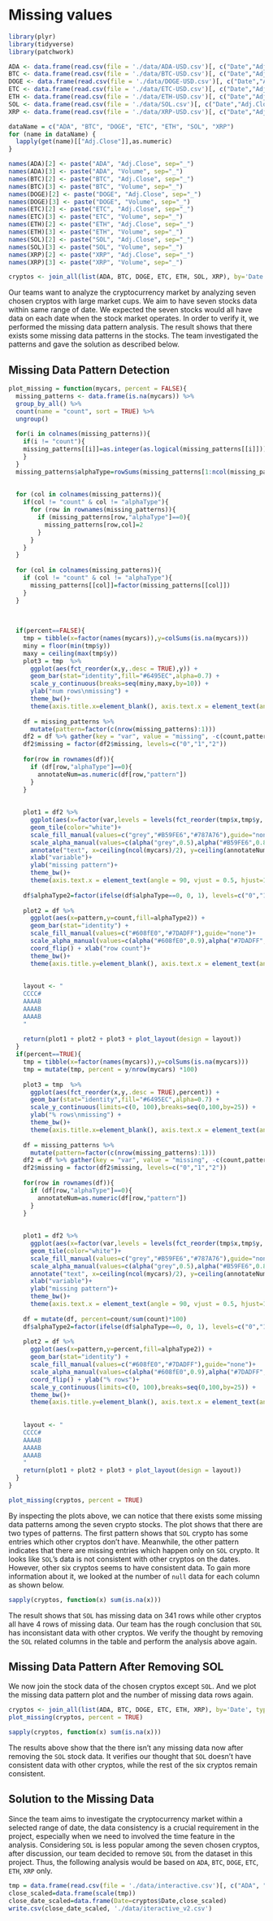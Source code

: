 # Missing values

```r
library(plyr)
library(tidyverse)
library(patchwork)
```


```r
ADA <- data.frame(read.csv(file = './data/ADA-USD.csv')[, c("Date","Adj.Close", "Volume")])
BTC <- data.frame(read.csv(file = './data/BTC-USD.csv')[, c("Date","Adj.Close", "Volume")])
DOGE <- data.frame(read.csv(file = './data/DOGE-USD.csv')[, c("Date","Adj.Close", "Volume")])
ETC <- data.frame(read.csv(file = './data/ETC-USD.csv')[, c("Date","Adj.Close", "Volume")])
ETH <- data.frame(read.csv(file = './data/ETH-USD.csv')[, c("Date","Adj.Close", "Volume")])
SOL <- data.frame(read.csv(file = './data/SOL.csv')[, c("Date","Adj.Close","Volume")])
XRP <- data.frame(read.csv(file = './data/XRP-USD.csv')[, c("Date","Adj.Close","Volume")])

dataName = c("ADA", "BTC", "DOGE", "ETC", "ETH", "SOL", "XRP")
for (name in dataName) {
  lapply(get(name)[["Adj.Close"]],as.numeric)
}

names(ADA)[2] <- paste("ADA", "Adj.Close", sep="_")
names(ADA)[3] <- paste("ADA", "Volume", sep="_")
names(BTC)[2] <- paste("BTC", "Adj.Close", sep="_")
names(BTC)[3] <- paste("BTC", "Volume", sep="_")
names(DOGE)[2] <- paste("DOGE", "Adj.Close", sep="_")
names(DOGE)[3] <- paste("DOGE", "Volume", sep="_")
names(ETC)[2] <- paste("ETC", "Adj.Close", sep="_")
names(ETC)[3] <- paste("ETC", "Volume", sep="_")
names(ETH)[2] <- paste("ETH", "Adj.Close", sep="_")
names(ETH)[3] <- paste("ETH", "Volume", sep="_")
names(SOL)[2] <- paste("SOL", "Adj.Close", sep="_")
names(SOL)[3] <- paste("SOL", "Volume", sep="_")
names(XRP)[2] <- paste("XRP", "Adj.Close", sep="_")
names(XRP)[3] <- paste("XRP", "Volume", sep="_")

cryptos <- join_all(list(ADA, BTC, DOGE, ETC, ETH, SOL, XRP), by='Date', type='full')
```

Our teams want to analyze the cryptocurrency market by analyzing seven chosen cryptos with large market cups. We aim to have seven stocks data within same range of date. We expected the seven stocks would all have data on each date when the stock market operates. In order to verify it, we performed the missing data pattern analysis. The result shows that there exists some missing data patterns in the stocks. The team investigated the patterns and gave the solution as described below.


## Missing Data Pattern Detection
```r
plot_missing = function(mycars, percent = FALSE){
  missing_patterns <- data.frame(is.na(mycars)) %>%
  group_by_all() %>%
  count(name = "count", sort = TRUE) %>%
  ungroup()
  
  for(i in colnames(missing_patterns)){
    if(i != "count"){
    missing_patterns[[i]]=as.integer(as.logical(missing_patterns[[i]]))
    }
  }
  missing_patterns$alphaType=rowSums(missing_patterns[1:ncol(missing_patterns)-1])
  
  
  for (col in colnames(missing_patterns)){
    if(col != "count" & col != "alphaType"){
      for (row in rownames(missing_patterns)){
        if (missing_patterns[row,"alphaType"]==0){
          missing_patterns[row,col]=2
        }
      }
    }
  }
  
  for (col in colnames(missing_patterns)){
    if (col != "count" & col != "alphaType"){
      missing_patterns[[col]]=factor(missing_patterns[[col]])
    }
  }
  
  
  
  if(percent==FALSE){
    tmp = tibble(x=factor(names(mycars)),y=colSums(is.na(mycars)))
    miny = floor(min(tmp$y))
    maxy = ceiling(max(tmp$y))
    plot3 = tmp  %>%
      ggplot(aes(fct_reorder(x,y,.desc = TRUE),y)) + 
      geom_bar(stat="identity",fill="#6495EC",alpha=0.7) + 
      scale_y_continuous(breaks=seq(miny,maxy,by=10)) +
      ylab("num rows\nmissing") +
      theme_bw()+
      theme(axis.title.x=element_blank(), axis.text.x = element_text(angle = 90, vjust = 0.5, hjust=1))
    
    df = missing_patterns %>% 
      mutate(pattern=factor(c(nrow(missing_patterns):1)))
    df2 = df %>% gather(key = "var", value = "missing", -c(count,pattern,alphaType))
    df2$missing = factor(df2$missing, levels=c("0","1","2"))
    
    for(row in rownames(df)){
      if (df[row,"alphaType"]==0){
        annotateNum=as.numeric(df[row,"pattern"])
      }
    }
    
    
    plot1 = df2 %>%
      ggplot(aes(x=factor(var,levels = levels(fct_reorder(tmp$x,tmp$y,.desc = TRUE))), y=pattern, fill=missing)) +
      geom_tile(color="white")+
      scale_fill_manual(values=c("grey","#B59FE6","#787A76"),guide="none")+
      scale_alpha_manual(values=c(alpha("grey",0.5),alpha("#B59FE6",0.8),alpha("#787A76",0.5))) + 
      annotate("text", x=ceiling(ncol(mycars)/2), y=ceiling(annotateNum), label="complete cases")+
      xlab("variable")+
      ylab("missing pattern")+
      theme_bw()+
      theme(axis.text.x = element_text(angle = 90, vjust = 0.5, hjust=1))
    
    df$alphaType2=factor(ifelse(df$alphaType==0, 0, 1), levels=c("0","1"))
    
    plot2 = df %>%
      ggplot(aes(x=pattern,y=count,fill=alphaType2)) +
      geom_bar(stat="identity") + 
      scale_fill_manual(values=c("#608fE0","#7DADFF"),guide="none")+
      scale_alpha_manual(values=c(alpha("#608fE0",0.9),alpha("#7DADFF",0.5))) +
      coord_flip() + xlab("row count")+
      theme_bw()+
      theme(axis.title.y=element_blank(), axis.text.x = element_text(angle = 90, vjust = 0.5, hjust=1))
    
    
    layout <- "
    CCCC#
    AAAAB
    AAAAB
    AAAAB
    "
    
    return(plot1 + plot2 + plot3 + plot_layout(design = layout))
  }
  if(percent==TRUE){
    tmp = tibble(x=factor(names(mycars)),y=colSums(is.na(mycars)))
    tmp = mutate(tmp, percent = y/nrow(mycars) *100)
    
    plot3 = tmp  %>%
      ggplot(aes(fct_reorder(x,y,.desc = TRUE),percent)) + 
      geom_bar(stat="identity",fill="#6495EC",alpha=0.7) + 
      scale_y_continuous(limits=c(0, 100),breaks=seq(0,100,by=25)) +
      ylab("% rows\nmissing") +
      theme_bw()+
      theme(axis.title.x=element_blank(), axis.text.x = element_text(angle = 90, vjust = 0.5, hjust=1))
    
    df = missing_patterns %>% 
      mutate(pattern=factor(c(nrow(missing_patterns):1)))
    df2 = df %>% gather(key = "var", value = "missing", -c(count,pattern,alphaType))
    df2$missing = factor(df2$missing, levels=c("0","1","2"))
    
    for(row in rownames(df)){
      if (df[row,"alphaType"]==0){
        annotateNum=as.numeric(df[row,"pattern"])
      }
    }
    
    
    plot1 = df2 %>%
      ggplot(aes(x=factor(var,levels = levels(fct_reorder(tmp$x,tmp$y,.desc = TRUE))), y=pattern, fill=missing)) +
      geom_tile(color="white")+
      scale_fill_manual(values=c("grey","#B59FE6","#787A76"),guide="none")+
      scale_alpha_manual(values=c(alpha("grey",0.5),alpha("#B59FE6",0.8),alpha("#787A76",0.5))) + 
      annotate("text", x=ceiling(ncol(mycars)/2), y=ceiling(annotateNum), label="complete cases")+
      xlab("variable")+
      ylab("missing pattern")+
      theme_bw()+
      theme(axis.text.x = element_text(angle = 90, vjust = 0.5, hjust=1))
    
    df = mutate(df, percent=count/sum(count)*100)
    df$alphaType2=factor(ifelse(df$alphaType==0, 0, 1), levels=c("0","1"))
    
    plot2 = df %>%
      ggplot(aes(x=pattern,y=percent,fill=alphaType2)) +
      geom_bar(stat="identity") + 
      scale_fill_manual(values=c("#608fE0","#7DADFF"),guide="none")+
      scale_alpha_manual(values=c(alpha("#608fE0",0.9),alpha("#7DADFF",0.5))) +
      coord_flip() + ylab("% rows")+
      scale_y_continuous(limits=c(0, 100),breaks=seq(0,100,by=25)) +
      theme_bw()+
      theme(axis.title.y=element_blank(), axis.text.x = element_text(angle = 90, vjust = 0.5, hjust=1))
    
    
    layout <- "
    CCCC#
    AAAAB
    AAAAB
    AAAAB
    "
    return(plot1 + plot2 + plot3 + plot_layout(design = layout))    
  }
}
```

```r
plot_missing(cryptos, percent = TRUE)
```

By inspecting the plots above, we can notice that there exists some missing data patterns among the seven crypto stocks. The plot shows that there are two types of patterns. The first pattern shows that `SOL` crypto has some entries which other cryptos don't have. Meanwhile, the other pattern indicates that there are missing entries which happen only on `SOL` crypto. It looks like `SOL`'s data is not consistent with other cryptos on the dates. However, other six cryptos seems to have consistent data. To gain more information about it, we looked at the number of `null` data for each column as shown below.

```r
sapply(cryptos, function(x) sum(is.na(x)))
```

The result shows that `SOL` has missing data on 341 rows while other cryptos all have 4 rows of missing data. Our team has the rough conclusion that `SOL` has inconsistant data with other cryptos. We verify the thought by removing the `SOL` related columns in the table and perform the analysis above again.

## Missing Data Pattern After Removing SOL

We now join the stock data of the chosen cryptos except `SOL`. And we plot the missing data pattern plot and the number of missing data rows again. 
```r
cryptos <- join_all(list(ADA, BTC, DOGE, ETC, ETH, XRP), by='Date', type='full')
plot_missing(cryptos, percent = TRUE)
```

```r
sapply(cryptos, function(x) sum(is.na(x)))
```

The results above show that the there isn't any missing data now after removing the `SOL` stock data. It verifies our thought that `SOL` doesn't have consistent data with other cryptos, while the rest of the six cryptos remain consistent.

## Solution to the Missing Data

Since the team aims to investigate the cryptocurrency market within a selected range of date, the data consistency is a crucial requirement in the project, especially when we need to involved the time feature in the analysis. Considering `SOL` is less popular among the seven chosen cryptos, after discussion, our team decided to remove `SOL` from the dataset in this project. Thus, the following analysis would be based on `ADA`, `BTC`, `DOGE`, `ETC`, `ETH`, `XRP` only. 

```r
tmp = data.frame(read.csv(file = './data/interactive.csv')[, c("ADA", "BTC", "DOGE", "ETC", "ETH", "XRP")])
close_scaled=data.frame(scale(tmp))
close_date_scaled=data.frame(Date=cryptos$Date,close_scaled)
write.csv(close_date_scaled, './data/iteractive_v2.csv')
```